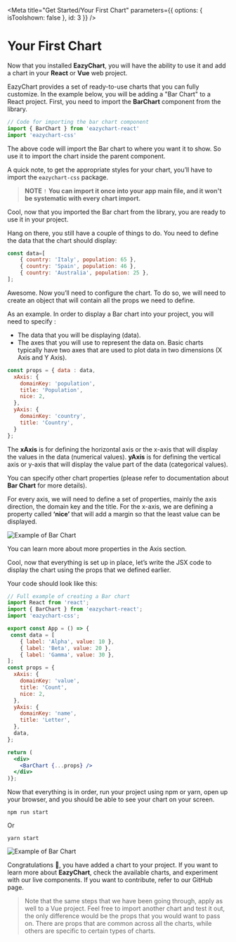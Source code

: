 
<Meta title="Get Started/Your First Chart" parameters={{ options: { isToolshown: false }, id: 3 }} />

# Your First Chart

Now that you installed **EazyChart**, you will have the ability to use it and add a chart in your **React** or **Vue** web project. 

EazyChart provides a set of ready-to-use charts that you can fully customize. In the example below, you will be adding a "Bar Chart" to a React project. First, you need to import the **BarChart** component from the library.

```js
// Code for importing the bar chart component
import { BarChart } from 'eazychart-react'
import 'eazychart-css'
```

The above code will import the Bar chart to where you want it to show. 
So use it to import the chart inside the parent component.

A quick note, to get the appropriate styles for your chart, you’ll have to import the `eazychart-css` package. 

> **NOTE**  `!` 
> **You can import it once into your app main file, and it won't be systematic with every chart import.**

Cool, now that you imported the Bar chart from the library, you are ready to use it in your project. 

Hang on there, you still have a couple of things to do. You need to define the data that the chart should display: 

```js
const data=[
    { country: 'Italy', population: 65 },
    { country: 'Spain', population: 46 },
    { country: 'Australia', population: 25 },
];
```
Awesome. Now you’ll need to configure the chart. To do so, we will need to create an object that will contain all the props we need to define.

As an example. In order to display a Bar chart into your project, you will need to specify : 

* The data that you will be displaying (data).
* The axes that you will use to represent the data on. Basic charts typically have two axes that are used to plot data in two dimensions (X Axis and Y Axis).

```js
const props = { data : data, 
  xAxis: {
    domainKey: 'population',
    title: 'Population',
    nice: 2,
  },
  yAxis: {
    domainKey: 'country',
    title: 'Country',
  } 
};
```
The **xAxis** is for defining the horizontal axis or the x-axis that will display the values in the data (numerical values). **yAxis** is for defining the vertical axis or y-axis that will display the value part of the data (categorical values). 

You can specify other chart properties (please refer to documentation about **Bar Chart** for more details). 

For every axis, we will need to define a set of properties, mainly the axis direction, the domain key and the title. For the x-axis, we are defining a property called **‘nice’** that will add a margin so that the least value can be displayed. 

![Example of Bar Chart](gif)

You can learn more about more properties in the Axis section.

Cool, now that everything is set up in place, let’s write the JSX code to display the chart using the props that we defined earlier.  

Your code should look like this: 

```jsx
// Full example of creating a Bar chart
import React from 'react';
import { BarChart } from 'eazychart-react';
import 'eazychart-css';

export const App = () => {
 const data = [
    { label: 'Alpha', value: 10 },
    { label: 'Beta', value: 20 },
    { label: 'Gamma', value: 30 },
];
const props = {
  xAxis: {
    domainKey: 'value',
    title: 'Count',
    nice: 2,
  },
  yAxis: {
    domainKey: 'name',
    title: 'Letter',
  },
  data,
};

return (
  <div>
    <BarChart {...props} />
  </div>
)};
```

Now that everything is in order, run your project using npm or yarn, open up your browser, and you should be able to see your chart on your screen. 

`npm run start`

Or 

`yarn start`

![Example of Bar Chart](link)

Congratulations 👏, you have added a chart to your project. If you want to learn more about **EazyChart**, check the available charts, and experiment with our live components. If you want to contribute, refer to our GitHub page.

> Note that the same steps that we have been going through, apply as well to a Vue project. Feel free to import another chart and test it out, the only difference would be the props that you would want to pass on. There are props that are common across all the charts, while others are specific to certain types of charts.


